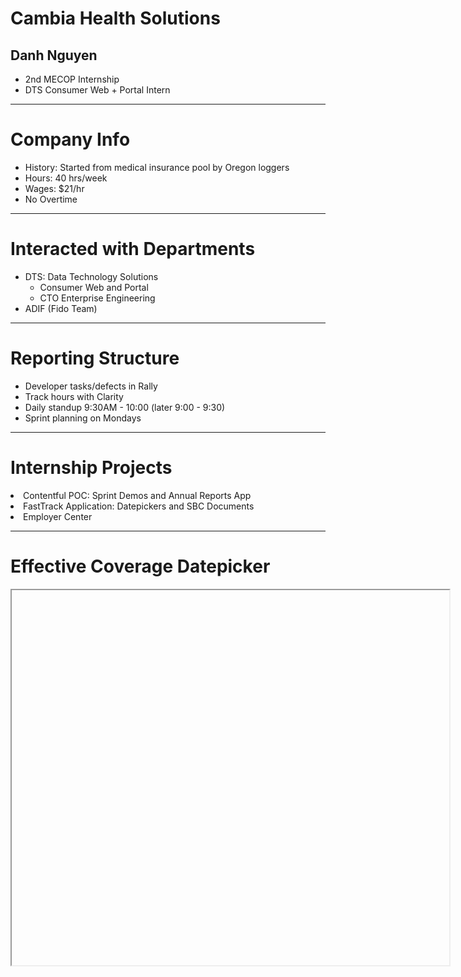 


<Head>
    <title>2018 MECOP Presentation</title>
</Head>

# Cambia Health Solutions
## Danh Nguyen
- 2nd MECOP Internship
- DTS Consumer Web + Portal Intern

---

# Company Info
- History: Started from medical insurance pool by Oregon loggers
- Hours: 40 hrs/week
- Wages: $21/hr
- No Overtime

---

# Interacted with Departments
- DTS: Data Technology Solutions
    - Consumer Web and Portal
    - CTO Enterprise Engineering
- ADIF (Fido Team)


---

# Reporting Structure
- Developer tasks/defects in Rally
- Track hours with Clarity
- Daily standup 9:30AM - 10:00 (later 9:00 - 9:30)
- Sprint planning on Mondays

---

# Internship Projects

<Appear>
    <li>Contentful POC: Sprint Demos and Annual Reports App</li>
    <li>FastTrack Application: Datepickers and SBC Documents</li>
    <li>Employer Center</li>
</Appear>

---

# Effective Coverage Datepicker
<Iframe url="https://codesandbox.io/embed/4w7ql4lvjw"
    width="700px"
    height="600px"
    display="initial"
    position="relative"
    allowFullScreen
/>

---

# Try it on the site!
<Iframe url="https://www.shop.regence.com/individual/spa/demographics"
    width="700px"
    height="600px"
    display="initial"
    position="relative"
    allowFullScreen
/>


---

# SBC Documents
<Iframe url="https://www.shop.regence.com/individual/spa/sbcdocuments"
    width="800px"
    height="600px"
    display="initial"
    position="relative"
    allowFullScreen
/>

---

# Learnings

<Appear>
    <li>Contentful Concepts + JavaScript API</li>
    <li>Salesforce development + integration w/ Java client</li>
    <li>Working with Ant and Struts</li>
    <li>Agile Development</li>
    <li>Health Insurance is complicated!</li>
</Appear>

---

# Important Courses
- Java Lab (learning Git)
- Data Structures
- Software Engineering
- UNIX Lab (using command line)
- Database Management

---

# Conclusion
- Working with business team
- Reducing health insurance confusion

